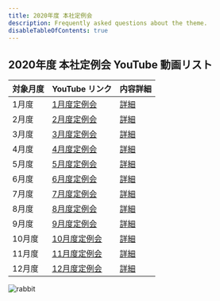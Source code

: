 ```yaml
---
title: 2020年度 本社定例会
description: Frequently asked questions about the theme.
disableTableOfContents: true
---
```


## 2020年度 本社定例会 YouTube 動画リスト

|対象月度 |YouTube リンク |内容詳細 |
|:-- |:-- |:-- |
|1月度 |[1月度定例会](https://www.youtube.com/watch?v=YdVTQgETQZI) |[詳細](/mgm/company/detail/2020) |
|2月度 |[2月度定例会](https://www.youtube.com/watch?v=YdVTQgETQZI) |[詳細](/mgm/company/detail/2020) |
|3月度 |[3月度定例会](https://www.youtube.com/watch?v=YdVTQgETQZI) |[詳細](/mgm/company/detail/2020) |
|4月度 |[4月度定例会](https://www.youtube.com/watch?v=YdVTQgETQZI) |[詳細](/mgm/company/detail/2020) |
|5月度 |[5月度定例会](https://www.youtube.com/watch?v=YdVTQgETQZI) |[詳細](/mgm/company/detail/2020) |
|6月度 |[6月度定例会](https://www.youtube.com/watch?v=YdVTQgETQZI) |[詳細](/mgm/company/detail/2020) |
|7月度 |[7月度定例会](https://www.youtube.com/watch?v=YdVTQgETQZI) |[詳細](/mgm/company/detail/2020) |
|8月度 |[8月度定例会](https://www.youtube.com/watch?v=YdVTQgETQZI) |[詳細](/mgm/company/detail/2020) |
|9月度 |[9月度定例会](https://www.youtube.com/watch?v=YdVTQgETQZI) |[詳細](/mgm/company/detail/2020) |
|10月度 |[10月度定例会](https://www.youtube.com/watch?v=YdVTQgETQZI) |[詳細](/mgm/company/detail/2020) |
|11月度 |[11月度定例会](https://www.youtube.com/watch?v=YdVTQgETQZI) |[詳細](/mgm/company/detail/2020) |
|12月度 |[12月度定例会](https://www.youtube.com/watch?v=YdVTQgETQZI) |[詳細](/mgm/company/detail/2020) |

![rabbit](./rabbit.png)